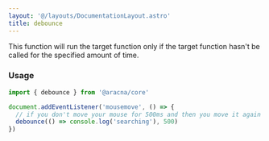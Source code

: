 ```yaml
---
layout: '@/layouts/DocumentationLayout.astro'
title: debounce
---
```


This function will run the target function only if the target function hasn't be called for the specified amount of time.

### Usage

```ts
import { debounce } from '@aracna/core'

document.addEventListener('mousemove', () => {
  // if you don't move your mouse for 500ms and then you move it again the target function will be executed
  debounce(() => console.log('searching'), 500)
})
```
